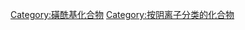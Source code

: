 {{Commonscat|Sulfonates}}

[[Category:磺酰基化合物|Category:磺酰基化合物]]
[[Category:按阴离子分类的化合物|Category:按阴离子分类的化合物]]